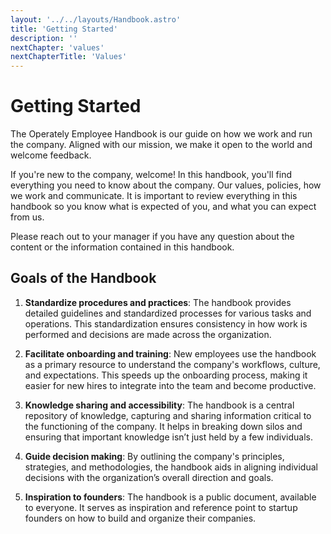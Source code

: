 ```yaml
---
layout: '../../layouts/Handbook.astro'
title: 'Getting Started'
description: ''
nextChapter: 'values'
nextChapterTitle: 'Values'
---
```


# Getting Started

The Operately Employee Handbook is our guide on how we work and run the company. 
Aligned with our mission, we make it open to the world and welcome feedback.

If you're new to the company, welcome! In this handbook, you'll find everything 
you need to know about the company. Our values, policies, how we work and communicate.
It is important to review everything in this handbook so you know what is expected 
of you, and what you can expect from us.

Please reach out to your manager if you have any question about the content or the
information contained in this handbook.

## Goals of the Handbook

1. **Standardize procedures and practices**: The handbook provides detailed
   guidelines and standardized processes for various tasks and operations. This
   standardization ensures consistency in how work is performed and decisions
   are made across the organization.

2. **Facilitate onboarding and training**: New employees use the handbook as a
   primary resource to understand the company's workflows, culture, and
   expectations. This speeds up the onboarding process, making it easier for new
   hires to integrate into the team and become productive.

3. **Knowledge sharing and accessibility**: The handbook is a central repository
   of knowledge, capturing and sharing information critical to the functioning
   of the company. It helps in breaking down silos and ensuring that important
   knowledge isn’t just held by a few individuals.

4. **Guide decision making**: By outlining the company's principles, strategies,
   and methodologies, the handbook aids in aligning individual decisions with
   the organization’s overall direction and goals.

5. **Inspiration to founders**: The handbook is a public document, available 
   to everyone. It serves as inspiration and reference point to startup founders 
   on how to build and organize their companies.
